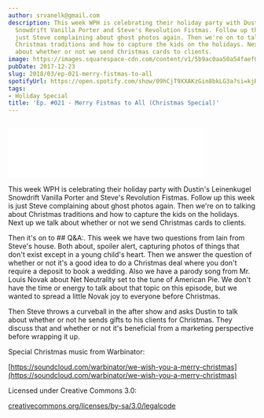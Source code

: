 ```yaml
---
author: srvanelk@gmail.com
description: This week WPH is celebrating their holiday party with Dustin's Leinenkugel
  Snowdrift Vanilla Porter and Steve's Revolution Fistmas. Follow up this week is
  just Steve complaining about ghost photos again. Then we're on to talking about
  Christmas traditions and how to capture the kids on the holidays. Next up we talk
  about whether or not we send Christmas cards to clients.
image: https://images.squarespace-cdn.com/content/v1/5b9ac0aa50a54faef024c950/1574374765482-MN1D3U652YDGHNFGL8QF/xmas1.jpeg?format=original
pubDate: 2017-12-23
slug: 2018/03/ep-021-merry-fistmas-to-all
spotifyUrl: https://open.spotify.com/show/09hCjT9XXAKzGin8bkLG3a?si=kjRZvQ1JTb6Ov3HVzSSlWA
tags:
- Holiday Special
title: 'Ep. #021 - Merry Fistmas to All (Christmas Special)'
---
```


<figure>
  <img src="https://images.squarespace-cdn.com/content/v1/5b9ac0aa50a54faef024c950/1574374765482-MN1D3U652YDGHNFGL8QF/xmas1.jpeg?format=original" alt="" />
</figure>
<iframe class="embedly-embed" src="//cdn.embedly.com/widgets/media.html?src=https%3A%2F%2Fanchor.fm%2Fweddingphotohangover%2Fembed%2Fepisodes%2FEp--021---Merry-Fistmas-to-All-Christmas-Special-e1rihf&url=https%3A%2F%2Fanchor.fm%2Fweddingphotohangover%2Fepisodes%2FEp--021---Merry-Fistmas-to-All-Christmas-Special-e1rihf&image=https%3A%2F%2Fd3t3ozftmdmh3i.cloudfront.net%2Fstaging%2Fpodcast_uploaded_episode400%2F805714%2F805714-1532296939087-dd45db7f96cc2.jpg&key=61d05c9d54e8455ea7a9677c366be814&type=text%2Fhtml&schema=anchor&wmode=opaque" width="400" height="102" scrolling="no" frameborder="0" allow="autoplay; fullscreen" allowfullscreen="true"></iframe>

This week WPH is celebrating their holiday party with Dustin's Leinenkugel Snowdrift Vanilla Porter and Steve's Revolution Fistmas. Follow up this week is just Steve complaining about ghost photos again. Then we're on to talking about Christmas traditions and how to capture the kids on the holidays. Next up we talk about whether or not we send Christmas cards to clients.

Then it's on to ## Q&A:. This week we have two questions from Iain from Steve's house. Both about, spoiler alert, capturing photos of things that don't exist except in a young child's heart. Then we answer the question of whether or not it's a good idea to do a Christmas deal where you don't require a deposit to book a wedding. Also we have a parody song from Mr. Louis Novak about Net Neutrality set to the tune of American Pie. We don't have the time or energy to talk about that topic on this episode, but we wanted to spread a little Novak joy to everyone before Christmas.

Then Steve throws a curveball in the after show and asks Dustin to talk about whether or not he sends gifts to his clients for Christmas. They discuss that and whether or not it's beneficial from a marketing perspective before wrapping it up.

Special Christmas music from Warbinator:

[https://soundcloud.com/warbinator/we-wish-you-a-merry-christmas](https://soundcloud.com/warbinator/we-wish-you-a-merry-christmas)

Licensed under Creative Commons 3.0:

[creativecommons.org/licenses/by-sa/3.0/legalcode](http://creativecommons.org/licenses/by-sa/3.0/legalcode)